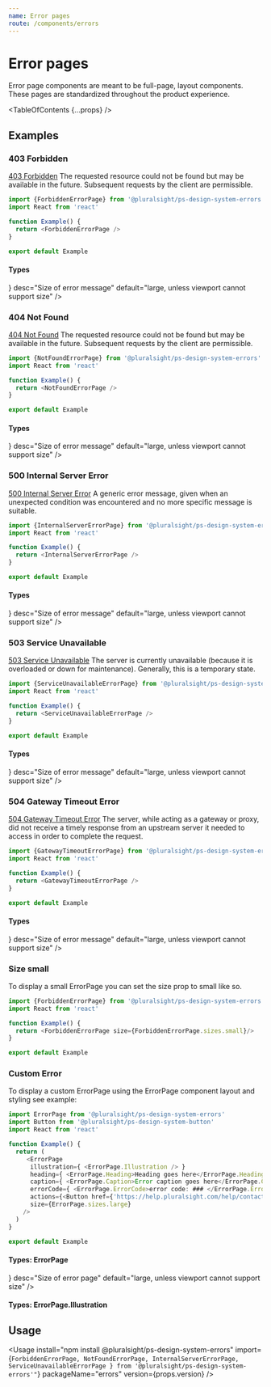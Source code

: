 ```yaml
---
name: Error pages
route: /components/errors
---
```



# Error pages

<Intro>
  Error page components are meant to be full-page, layout components. These
  pages are standardized throughout the product experience.
</Intro>

<TableOfContents {...props} />

## Examples

### 403 Forbidden

[403 Forbidden](https://httpstatuses.com/403) The requested resource could not be found but may be available in the future. Subsequent requests by the client are permissible.

```typescript
import {ForbiddenErrorPage} from '@pluralsight/ps-design-system-errors'
import React from 'react'

function Example() {
  return <ForbiddenErrorPage />
}

export default Example
```

#### Types

<TypesTable>
  <TypesProp
    name="href"
    type="string"
    desc="Destination of ”Contact support“ button"
    default="
  https://help.pluralsight.com/help/contact-us"
  />
   <TypesProp
    name="size"
    type={<TypesEnum enum={ErrorPage.sizes} />}
    desc="Size of error message"
    default="large, unless viewport cannot support size"
  />
</TypesTable>

### 404 Not Found

[404 Not Found](https://httpstatuses.com/404) The requested resource could not be found but may be available in the future. Subsequent requests by the client are permissible.

```typescript
import {NotFoundErrorPage} from '@pluralsight/ps-design-system-errors'
import React from 'react'

function Example() {
  return <NotFoundErrorPage />
}

export default Example
```

#### Types

<TypesTable>
  <TypesProp
    name="href"
    type="string"
    desc="Destination of ”Contact support“ button"
    default="
  https://help.pluralsight.com/help/contact-us"
  />
   <TypesProp
    name="size"
    type={<TypesEnum enum={ErrorPage.sizes} />}
    desc="Size of error message"
    default="large, unless viewport cannot support size"
  />
</TypesTable>

### 500 Internal Server Error

[500 Internal Server Error](https://httpstatuses.com/500) A generic error message, given when an unexpected condition was encountered and no more specific message is suitable.

```typescript
import {InternalServerErrorPage} from '@pluralsight/ps-design-system-errors'
import React from 'react'

function Example() {
  return <InternalServerErrorPage />
}

export default Example
```

#### Types

<TypesTable>
  <TypesProp
    name="href"
    type="string"
    desc="Destination of ”Contact support“ button"
    default="
  https://help.pluralsight.com/help/contact-us"
  />
   <TypesProp
    name="size"
    type={<TypesEnum enum={ErrorPage.sizes} />}
    desc="Size of error message"
    default="large, unless viewport cannot support size"
  />
</TypesTable>

### 503 Service Unavailable

[503 Service Unavailable](https://httpstatuses.com/503) The server is currently unavailable (because it is overloaded or down for maintenance). Generally, this is a temporary state.

```typescript
import {ServiceUnavailableErrorPage} from '@pluralsight/ps-design-system-errors'
import React from 'react'

function Example() {
  return <ServiceUnavailableErrorPage />
}

export default Example
```
#### Types

<TypesTable>
   <TypesProp
    name="size"
    type={<TypesEnum enum={ErrorPage.sizes} />}
    desc="Size of error message"
    default="large, unless viewport cannot support size"
  />
</TypesTable>

### 504 Gateway Timeout Error

[504 Gateway Timeout Error](https://httpstatuses.com/504) The server, while acting as a gateway or proxy, did not receive a timely response from an upstream server it needed to access in order to complete the request.

```typescript
import {GatewayTimeoutErrorPage} from '@pluralsight/ps-design-system-errors'
import React from 'react'

function Example() {
  return <GatewayTimeoutErrorPage />
}

export default Example
```

#### Types

<TypesTable>
  <TypesProp
    name="href"
    type="string"
    desc="Destination of ”Contact support“ button"
    default="
  https://help.pluralsight.com/help/contact-us"
  />
   <TypesProp
    name="size"
    type={<TypesEnum enum={ErrorPage.sizes} />}
    desc="Size of error message"
    default="large, unless viewport cannot support size"
  />
</TypesTable>

### Size small  
To display a small ErrorPage you can set the size prop to small like so.

```typescript
import {ForbiddenErrorPage} from '@pluralsight/ps-design-system-errors'
import React from 'react'

function Example() {
  return <ForbiddenErrorPage size={ForbiddenErrorPage.sizes.small}/>
}

export default Example
```
### Custom Error

To display a custom ErrorPage using the ErrorPage component layout and styling see example:

```typescript
import ErrorPage from '@pluralsight/ps-design-system-errors'
import Button from '@pluralsight/ps-design-system-button'
import React from 'react'

function Example() {
  return (
     <ErrorPage
      illustration={ <ErrorPage.Illustration /> }
      heading={ <ErrorPage.Heading>Heading goes here</ErrorPage.Heading> }
      caption={ <ErrorPage.Caption>Error caption goes here</ErrorPage.Caption> }
      errorCode={ <ErrorPage.ErrorCode>error code: ### </ErrorPage.ErrorCode>}
      actions={<Button href={'https://help.pluralsight.com/help/contact-us'}>Contact support</Button>}
      size={ErrorPage.sizes.large}
    />
  )
}

export default Example
```

#### Types: ErrorPage

<TypesTable>
   <TypesProp
    name="illustration"
    type="ErrorPage.Illustration"
    desc="Icon display on error page"
  />
  <TypesProp
    name="heading"
    type="ErrorPage.Heading"
    desc="Heading of error page"
  />
   <TypesProp
    name="caption"
    type="ErrorPage.Caption"
    desc="Caption of error page"
  />
   <TypesProp
    name="errorCode"
    type="ErrorPage.ErrorCode"
    desc="Error code of error page"
  />
  <TypesProp
    name="actions"
    type="Button | ReactNode"
    desc="Action of error page"
  />
  <TypesProp
    name="size"
    type={<TypesEnum enum={ErrorPage.sizes} />}
    desc="Size of error page"
    default="large, unless viewport cannot support size"
  />
</TypesTable>


#### Types: ErrorPage.Illustration

<TypesTable>
   <TypesProp
    name="children"
    type="ReactNode"
    desc="Custom SVG if default icon is not desired"
  />
</TypesTable>

## Usage

<Usage
  install="npm install @pluralsight/ps-design-system-errors"
  import={`
  ForbiddenErrorPage,
  NotFoundErrorPage,
  InternalServerErrorPage,
  ServiceUnavailableErrorPage
} from '@pluralsight/ps-design-system-errors'"
  `}
  packageName="errors"
  version={props.version}
/>
